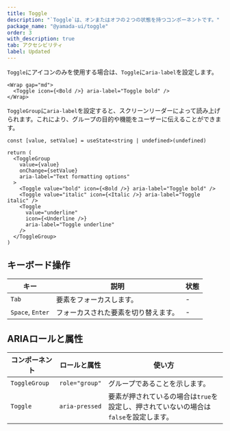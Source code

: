 ```yaml
---
title: Toggle
description: "`Toggle`は、オンまたはオフの２つの状態を持つコンポーネントです。"
package_name: "@yamada-ui/toggle"
order: 3
with_description: true
tab: アクセシビリティ
label: Updated
---
```


`Toggle`にアイコンのみを使用する場合は、`Toggle`に`aria-label`を設定します。

```tsx live=false
<Wrap gap="md">
  <Toggle icon={<Bold />} aria-label="Toggle bold" />
</Wrap>
```

`ToggleGroup`に`aria-label`を設定すると、スクリーンリーダーによって読み上げられます。これにより、グループの目的や機能をユーザーに伝えることができます。

```tsx live=false
const [value, setValue] = useState<string | undefined>(undefined)

return (
  <ToggleGroup
    value={value}
    onChange={setValue}
    aria-label="Text formatting options"
  >
    <Toggle value="bold" icon={<Bold />} aria-label="Toggle bold" />
    <Toggle value="italic" icon={<Italic />} aria-label="Toggle italic" />
    <Toggle
      value="underline"
      icon={<Underline />}
      aria-label="Toggle underline"
    />
  </ToggleGroup>
)
```

## キーボード操作

| キー             | 説明                                 | 状態 |
| ---------------- | ------------------------------------ | ---- |
| `Tab`            | 要素をフォーカスします。             | -    |
| `Space`, `Enter` | フォーカスされた要素を切り替えます。 | -    |

## ARIAロールと属性

| コンポーネント | ロールと属性   | 使い方                                                                                |
| -------------- | -------------- | ------------------------------------------------------------------------------------- |
| `ToggleGroup`  | `role="group"` | グループであることを示します。                                                        |
| `Toggle`       | `aria-pressed` | 要素が押されているの場合は`true`を設定し、押されていないの場合は`false`を設定します。 |
